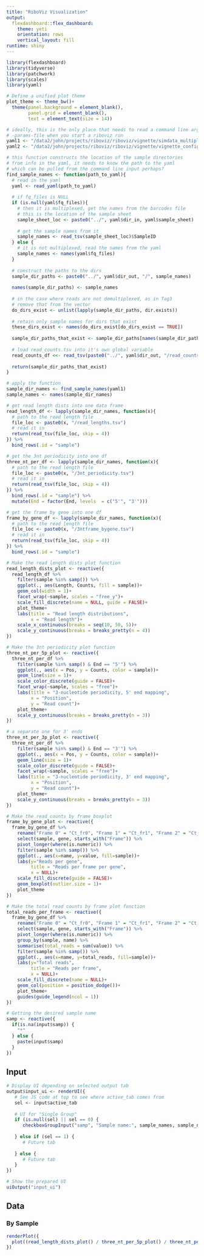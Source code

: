 ```yaml
---
title: "RiboViz Visualization"
output: 
  flexdashboard::flex_dashboard:
    theme: yeti
    orientation: rows
    vertical_layout: fill
runtime: shiny
---
```


<!-- Use a JS hack to store the currently selected tab into a reactive value -->
<script>
$("body").on("shown.bs.tab", "a[data-toggle='tab']", function(e) {
   Shiny.setInputValue("active_tab", $(e.target).parent().index());
})
</script>

```r
library(flexdashboard)
library(tidyverse)
library(patchwork)
library(scales)
library(yaml)
```

<!-- The issue here is that I'm uncertain as to how to point this code to the output directories that riboviz makes for each sample. The names of those directories, i.e. the sample names, are required for the graphs to be correctly labeled. Also, A bit work will have to be done on grouping related samples, because unless they're something sensible like wt_1, wt_2, etc., the current method won't find them. For example, mouse_1, mouse_2, mouse_3, ..., might be the file names and the experimenter knows which mouse is which sample but as far as this code goes, that will all get labeled as one group. Hence the groups are currently hard coded in at line 179, meaning that it only works with the Gupta data right now. -->

```r
# Define a unified plot theme
plot_theme <- theme_bw()+
  theme(panel.background = element_blank(),
        panel.grid = element_blank(),
        text = element_text(size = 14))
```

<!-- Parse info from the config YAML -->

```r
# ideally, this is the only place that needs to read a command line arg, it should take whatever is given to
# -params-file when you start a riboviz run
yaml1 <- "/data2/john/projects/riboviz/riboviz/vignette/simdata_multiplex_config.yaml"
yaml2 <- "/data2/john/projects/riboviz/riboviz/vignette/vignette_config.yaml"
```

```r
# this function constructs the location of the sample directories
# from info in the yaml, it needs to know the path to the yaml
# which can be pulled from the command line input perhaps? 
find_sample_names <- function(path_to_yaml){
  # read in the yaml
  yaml <- read_yaml(path_to_yaml)
  
  # if fq_files is NULL
  if (is.null(yaml$fq_files)){
    # then it is multiplexed, get the names from the barcodes file
    # this is the location of the sample sheet
    sample_sheet_loc <- paste0("../", yaml$dir_in, yaml$sample_sheet)
  
    # get the sample names from it
    sample_names <- read_tsv(sample_sheet_loc)$SampleID
  } else {
    # it is not multiplexed, read the names from the yaml
    sample_names <- names(yaml$fq_files)
  }
  
  # construct the paths to the dirs
  sample_dir_paths <- paste0("../", yaml$dir_out, "/", sample_names)
  
  names(sample_dir_paths) <- sample_names
  
  # in the case where reads are not demultiplexed, as in Tag3
  # remove that from the vector
  do_dirs_exist <- unlist(lapply(sample_dir_paths, dir.exists))
  
  # retain only sample names for dirs that exist
  these_dirs_exist <- names(do_dirs_exist[do_dirs_exist == TRUE])
  
  sample_dir_paths_that_exist <- sample_dir_paths[names(sample_dir_paths) %in% these_dirs_exist]
  
  # load read_counts.tsv into it's own global variable
  read_counts_df <<- read_tsv(paste0("../", yaml$dir_out, "/read_counts.tsv"), skip = 5)
  
  return(sample_dir_paths_that_exist)
}
```

```r
# apply the function
sample_dir_names <- find_sample_names(yaml1)
sample_names <- names(sample_dir_names)
```

<!-- Load the files necessary for the graphs -->

```r
# get read length dists into one data frame
read_length_df <- lapply(sample_dir_names, function(x){
  # path to the read length file
  file_loc <- paste0(x, "/read_lengths.tsv")
  # read it in
  return(read_tsv(file_loc, skip = 4))
}) %>% 
  bind_rows(.id = "sample")

# get the 3nt periodicity into one df
three_nt_per_df <- lapply(sample_dir_names, function(x){
  # path to the read length file
  file_loc <- paste0(x, "/3nt_periodicity.tsv")
  # read it in
  return(read_tsv(file_loc, skip = 4))
}) %>% 
  bind_rows(.id = "sample") %>% 
  mutate(End = factor(End, levels  = c("5'", "3'")))

# get the frame by gene into one df
frame_by_gene_df <- lapply(sample_dir_names, function(x){
  # path to the read length file
  file_loc <- paste0(x, "/3ntframe_bygene.tsv")
  # read it in
  return(read_tsv(file_loc, skip = 4))
}) %>% 
  bind_rows(.id = "sample")
```

<!-- Create the plotting functions -->

```r
# Make the read length dists plot function
read_length_dists_plot <- reactive({
  read_length_df %>% 
    filter(sample %in% samp()) %>%
    ggplot(., aes(Length, Counts, fill = sample))+
    geom_col(width = 1)+
    facet_wrap(~sample, scales = "free_y")+
    scale_fill_discrete(name = NULL, guide = FALSE)+
    plot_theme+
    labs(title = "Read length distributions",
         x = "Read length")+
    scale_x_continuous(breaks = seq(10, 50, 5))+
    scale_y_continuous(breaks = breaks_pretty(n = 4))
})
```

```r
# Make the 3nt periodicity plot function
three_nt_per_5p_plot <- reactive({
  three_nt_per_df %>% 
    filter(sample %in% samp() & End == "5'") %>%
    ggplot(., aes(x = Pos, y = Counts, color = sample))+ 
    geom_line(size = 1)+ 
    scale_color_discrete(guide = FALSE)+
    facet_wrap(~sample, scales = "free")+
    labs(title = "3-nucleotide periodicity, 5' end mapping",
         x = "Position",
         y = "Read count")+
    plot_theme+
    scale_y_continuous(breaks = breaks_pretty(n = 3))
})

# a separate one for 3' ends
three_nt_per_3p_plot <- reactive({
  three_nt_per_df %>% 
    filter(sample %in% samp() & End == "3'") %>%
    ggplot(., aes(x = Pos, y = Counts, color = sample))+ 
    geom_line(size = 1)+ 
    scale_color_discrete(guide = FALSE)+
    facet_wrap(~sample, scales = "free")+
    labs(title = "3-nucleotide periodicity, 3' end mapping",
         x = "Position",
         y = "Read count")+
    plot_theme+
    scale_y_continuous(breaks = breaks_pretty(n = 3))
})
```

```r
# Make the read counts by frame boxplot
frame_by_gene_plot <- reactive({
  frame_by_gene_df %>% 
    rename("Frame 0" = "Ct_fr0", "Frame 1" = "Ct_fr1", "Frame 2" = "Ct_fr2") %>% 
    select(sample, gene, starts_with("Frame")) %>% 
    pivot_longer(where(is.numeric)) %>% 
    filter(sample %in% samp()) %>%
    ggplot(., aes(x=name, y=value, fill=sample))+
    labs(y="Reads per gene", 
         title = "Reads per frame per gene",
         x = NULL)+
    scale_fill_discrete(guide = FALSE)+
    geom_boxplot(outlier.size = 1)+
    plot_theme
})
```
```r
# Make the total read counts by frame plot function
total_reads_per_frame <- reactive({
  frame_by_gene_df %>% 
    rename("Frame 0" = "Ct_fr0", "Frame 1" = "Ct_fr1", "Frame 2" = "Ct_fr2") %>% 
    select(sample, gene, starts_with("Frame")) %>% 
    pivot_longer(where(is.numeric)) %>% 
    group_by(sample, name) %>% 
    summarise(total_reads = sum(value)) %>% 
    filter(sample %in% samp()) %>%
    ggplot(., aes(x=name, y=total_reads, fill=sample))+
    labs(y="Total reads", 
         title = "Reads per frame",
         x = NULL)+
    scale_fill_discrete(name = NULL)+
    geom_col(position = position_dodge())+
    plot_theme+
    guides(guide_legend(ncol = 1))
})
```

```r
# Getting the desired sample name
samp <- reactive({
  if(is.na(input$samp)) {
    "*"
  } else {
    paste(input$samp)  
  }
})
```

## Input {.sidebar}

```r
# Display UI depending on selected output tab
output$input_ui <- renderUI({
   # See JS code at top to see where active_tab comes from
   sel <- input$active_tab
   
   # UI for "Single Group"
   if (is.null(sel) || sel == 0) {
      checkboxGroupInput("samp", "Sample name:", sample_names, sample_names[1])
   
   } else if (sel == 1) {
      # Future tab
    
   } else {
      # Future tab     
   }
})

# Show the prepared UI
uiOutput("input_ui")
```

## Data {.tabset}

### By Sample
```r
renderPlot({
  plot((read_length_dists_plot() / three_nt_per_5p_plot() / three_nt_per_3p_plot() / (frame_by_gene_plot() | total_reads_per_frame())))
})
```

